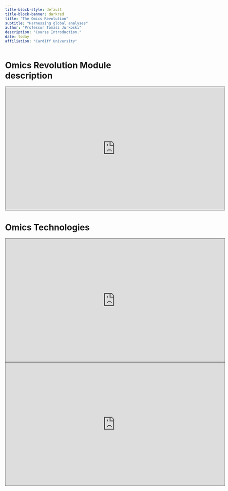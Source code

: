 ```yaml
---
title-block-style: default
title-block-banner: darkred
title: "The Omics Revolution"
subtitle: "Harnessing global analyses"
author: "Professor Tomasz Jurkoski"
description: "Course Introduction."
date: today
affiliation: "Cardiff University"
---
```


# Omics Revolution Module description

<iframe data-external="1" src="https://cardiff.cloud.panopto.eu/Panopto/Pages/Embed.aspx?id=77f7d2ab-0f0f-433e-94cc-af29015707f5&autoplay=false&offerviewer=true&showtitle=true&showbrand=true&captions=false&interactivity=all" height="405" width="720" style="border: 1px solid #464646;" allowfullscreen allow="autoplay"></iframe>

# Omics Technologies

<iframe data-external="1" src="https://cardiff.cloud.panopto.eu/Panopto/Pages/Embed.aspx?id=00d08eb1-b552-4fe6-a67b-af2d00f81634&autoplay=false&offerviewer=true&showtitle=true&showbrand=true&captions=false&interactivity=all" height="405" width="720" style="border: 1px solid #464646;" allowfullscreen allow="autoplay"></iframe>

<iframe data-external="1" src="https://cardiff.cloud.panopto.eu/Panopto/Pages/Embed.aspx?id=9383cf93-8803-4917-89a1-af2e009519cc&autoplay=false&offerviewer=true&showtitle=true&showbrand=true&captions=false&interactivity=all" height="405" width="720" style="border: 1px solid #464646;" allowfullscreen allow="autoplay"></iframe>
